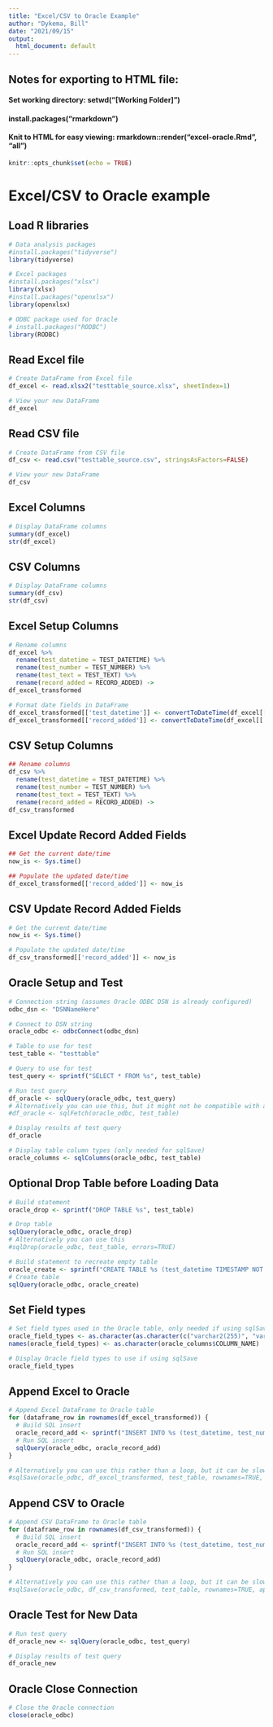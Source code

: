 ```yaml
---
title: "Excel/CSV to Oracle Example"
author: "Dykema, Bill"
date: "2021/09/15"
output:
  html_document: default
---
```


## Notes for exporting to HTML file:
#### Set working directory: setwd("[Working Folder]")
#### install.packages("rmarkdown")
#### Knit to HTML for easy viewing: rmarkdown::render("excel-oracle.Rmd", "all")

```r
knitr::opts_chunk$set(echo = TRUE)
```

# Excel/CSV to Oracle example

## Load R libraries

```r

# Data analysis packages
#install.packages("tidyverse")
library(tidyverse)

# Excel packages
#install.packages("xlsx")
library(xlsx)
#install.packages("openxlsx")
library(openxlsx)

# ODBC package used for Oracle
# install.packages("RODBC")
library(RODBC)

```

## Read Excel file

```r

# Create DataFrame from Excel file
df_excel <- read.xlsx2("testtable_source.xlsx", sheetIndex=1)

# View your new DataFrame
df_excel

```

## Read CSV file

```r

# Create DataFrame from CSV file
df_csv <- read.csv("testtable_source.csv", stringsAsFactors=FALSE)

# View your new DataFrame
df_csv

```

## Excel Columns

```r

# Display DataFrame columns
summary(df_excel)
str(df_excel)

```

## CSV Columns

```r

# Display DataFrame columns
summary(df_csv)
str(df_csv)

```

## Excel Setup Columns

```r

# Rename columns
df_excel %>%
  rename(test_datetime = TEST_DATETIME) %>%
  rename(test_number = TEST_NUMBER) %>%
  rename(test_text = TEST_TEXT) %>%
  rename(record_added = RECORD_ADDED) ->
df_excel_transformed

# Format date fields in DataFrame
df_excel_transformed[['test_datetime']] <- convertToDateTime(df_excel[['TEST_DATETIME']])
df_excel_transformed[['record_added']] <- convertToDateTime(df_excel[['RECORD_ADDED']])

```

## CSV Setup Columns

```r

## Rename columns
df_csv %>%
  rename(test_datetime = TEST_DATETIME) %>%
  rename(test_number = TEST_NUMBER) %>%
  rename(test_text = TEST_TEXT) %>%
  rename(record_added = RECORD_ADDED) ->
df_csv_transformed

```

## Excel Update Record Added Fields
```r

## Get the current date/time
now_is <- Sys.time()

## Populate the updated date/time
df_excel_transformed[['record_added']] <- now_is

```

## CSV Update Record Added Fields
```r

# Get the current date/time
now_is <- Sys.time()

# Populate the updated date/time
df_csv_transformed[['record_added']] <- now_is

```

## Oracle Setup and Test

```r

# Connection string (assumes Oracle ODBC DSN is already configured)
odbc_dsn <- "DSNNameHere"

# Connect to DSN string
oracle_odbc <- odbcConnect(odbc_dsn)

# Table to use for test
test_table <- "testtable"

# Query to use for test
test_query <- sprintf("SELECT * FROM %s", test_table)

# Run test query
df_oracle <- sqlQuery(oracle_odbc, test_query)
# Alternatively you can use this, but it might not be compatible with all databases
#df_oracle <- sqlFetch(oracle_odbc, test_table)

# Display results of test query
df_oracle

# Display table column types (only needed for sqlSave)
oracle_columns <- sqlColumns(oracle_odbc, test_table)

```

## Optional Drop Table before Loading Data

```r

# Build statement
oracle_drop <- sprintf("DROP TABLE %s", test_table)

# Drop table
sqlQuery(oracle_odbc, oracle_drop)
# Alternatively you can use this
#sqlDrop(oracle_odbc, test_table, errors=TRUE)

# Build statement to recreate empty table
oracle_create <- sprintf("CREATE TABLE %s (test_datetime TIMESTAMP NOT NULL, test_number INT, test_text VARCHAR2(50), record_added TIMESTAMP)", test_table)
# Create table
sqlQuery(oracle_odbc, oracle_create)

```

## Set Field types

```r

# Set field types used in the Oracle table, only needed if using sqlSave
oracle_field_types <- as.character(as.character(c("varchar2(255)", "varchar2(255)","int(38)","varchar2(255)","int(38)")))
names(oracle_field_types) <- as.character(oracle_columns$COLUMN_NAME)

# Display Oracle field types to use if using sqlSave
oracle_field_types

```

## Append Excel to Oracle

```r

# Append Excel DataFrame to Oracle table
for (dataframe_row in rownames(df_excel_transformed)) {
  # Build SQL insert
  oracle_record_add <- sprintf("INSERT INTO %s (test_datetime, test_number, test_text, record_added) VALUES (TO_DATE('%s', 'YYYY/MM/DD HH24:MI:SS'), '%s', '%s', TO_DATE('%s', 'YYYY/MM/DD HH24:MI:SS'))", test_table, df_excel_transformed[dataframe_row, "test_datetime"], df_excel_transformed[dataframe_row, "test_number"], df_excel_transformed[dataframe_row, "test_text"], df_excel_transformed[dataframe_row, "record_added"])
  # Run SQL insert
  sqlQuery(oracle_odbc, oracle_record_add)
}

# Alternatively you can use this rather than a loop, but it can be slower and not compatible with all databases
#sqlSave(oracle_odbc, df_excel_transformed, test_table, rownames=TRUE, append=TRUE, varTypes=oracle_field_types, verbose=TRUE)

```

## Append CSV to Oracle

```r

# Append CSV DataFrame to Oracle table
for (dataframe_row in rownames(df_csv_transformed)) {
  # Build SQL insert
  oracle_record_add <- sprintf("INSERT INTO %s (test_datetime, test_number, test_text, record_added) VALUES (TO_DATE('%s', 'YYYY/MM/DD HH24:MI:SS'), '%d', '%s', TO_DATE('%s', 'YYYY/MM/DD HH24:MI:SS'))", test_table, df_csv_transformed[dataframe_row, "test_datetime"], df_csv_transformed[dataframe_row, "test_number"], df_csv_transformed[dataframe_row, "test_text"], df_csv_transformed[dataframe_row, "record_added"])
  # Run SQL insert
  sqlQuery(oracle_odbc, oracle_record_add)
}

# Alternatively you can use this rather than a loop, but it can be slower and not compatible with all databases
#sqlSave(oracle_odbc, df_csv_transformed, test_table, rownames=TRUE, append=TRUE, varTypes=oracle_field_types, verbose=TRUE)

```

## Oracle Test for New Data
```r

# Run test query
df_oracle_new <- sqlQuery(oracle_odbc, test_query)

# Display results of test query
df_oracle_new

```

## Oracle Close Connection
```r

# Close the Oracle connection
close(oracle_odbc)

```